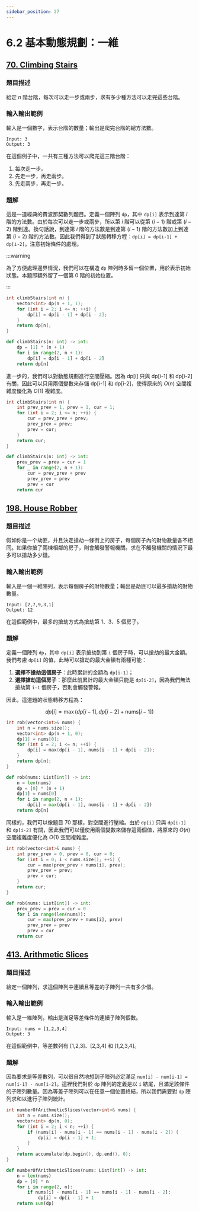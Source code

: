 ```yaml
---
sidebar_position: 27
---
```


# 6.2 基本動態規劃：一維

## [70. Climbing Stairs](https://leetcode.com/problems/climbing-stairs/)

### 題目描述

給定 $n$ 階台階，每次可以走一步或兩步，求有多少種方法可以走完這些台階。

### 輸入輸出範例

輸入是一個數字，表示台階的數量；輸出是爬完台階的總方法數。

```
Input: 3
Output: 3
```

在這個例子中，一共有三種方法可以爬完這三階台階：
1. 每次走一步。
2. 先走一步，再走兩步。
3. 先走兩步，再走一步。

### 題解

這是一道經典的費波那契數列題目。定義一個陣列 `dp`，其中 `dp[i]` 表示到達第 $i$ 階的方法數。由於每次可以走一步或兩步，所以第 $i$ 階可以從第 $(i-1)$ 階或第 $(i-2)$ 階到達。換句話說，到達第 $i$ 階的方法數是到達第 $(i-1)$ 階的方法數加上到達第 $(i-2)$ 階的方法數。因此我們得到了狀態轉移方程：`dp[i] = dp[i-1] + dp[i-2]`。注意初始條件的處理。

:::warning

為了方便處理邊界情況，我們可以在構造 `dp` 陣列時多留一個位置，用於表示初始狀態。本題即額外留了一個第 0 階的初始位置。


:::

<Tabs>
<TabItem value="cpp" label="C++">

```cpp
int climbStairs(int n) {
    vector<int> dp(n + 1, 1);
    for (int i = 2; i <= n; ++i) {
        dp[i] = dp[i - 1] + dp[i - 2];
    }
    return dp[n];
}
```

</TabItem>
<TabItem value="py" label="Python">

```py
def climbStairs(n: int) -> int:
    dp = [1] * (n + 1)
    for i in range(2, n + 1):
        dp[i] = dp[i - 1] + dp[i - 2]
    return dp[n]
```

</TabItem>

</Tabs>

進一步的，我們可以對動態規劃進行空間壓縮。因為 dp[i] 只與 dp[i-1] 和 dp[i-2] 有關，因此可以只用兩個變數來存儲 dp[i-1] 和 dp[i-2]，使得原來的 $O(n)$ 空間複雜度優化為 $O(1)$ 複雜度。

<Tabs>
<TabItem value="cpp" label="C++">

```cpp
int climbStairs(int n) {
    int prev_prev = 1, prev = 1, cur = 1;
    for (int i = 2; i <= n; ++i) {
        cur = prev_prev + prev;
        prev_prev = prev;
        prev = cur;
    }
    return cur;
}
```

</TabItem>
<TabItem value="py" label="Python">

```py
def climbStairs(n: int) -> int:
    prev_prev = prev = cur = 1
    for _ in range(2, n + 1):
        cur = prev_prev + prev
        prev_prev = prev
        prev = cur
    return cur
```

</TabItem>

</Tabs>


## [198. House Robber](https://leetcode.com/problems/house-robber/)

### 題目描述

假如你是一个劫匪，并且決定搶劫一條街上的房子，每個房子內的財物數量各不相同。如果你搶了兩棟相鄰的房子，則會觸發警報機關。求在不觸發機關的情況下最多可以搶劫多少錢。

### 輸入輸出範例

輸入是一個一維陣列，表示每個房子的財物數量；輸出是劫匪可以最多搶劫的財物數量。

```
Input: [2,7,9,3,1]
Output: 12
```

在這個範例中，最多的搶劫方式為搶劫第 1、3、5 個房子。

### 題解

定義一個陣列 `dp`，其中 `dp[i]` 表示搶劫到第 `i` 個房子時，可以搶劫的最大金額。我們考慮 `dp[i]` 的值，此時可以搶劫的最大金額有兩種可能：

1. **選擇不搶劫這個房子**：此時累計的金額為 `dp[i-1]`；
2. **選擇搶劫這個房子**：那麼此前累計的最大金額只能是 `dp[i-2]`，因為我們無法搶劫第 `i-1` 個房子，否則會觸發警報。

因此，這道題的狀態轉移方程為：

$$
dp[i] = \max(dp[i-1], dp[i-2] + \text{nums}[i-1])
$$

<Tabs>
<TabItem value="cpp" label="C++">

```cpp
int rob(vector<int>& nums) {
    int n = nums.size();
    vector<int> dp(n + 1, 0);
    dp[1] = nums[0];
    for (int i = 2; i <= n; ++i) {
        dp[i] = max(dp[i - 1], nums[i - 1] + dp[i - 2]);
    }
    return dp[n];
}
```

</TabItem>
<TabItem value="py" label="Python">

```py
def rob(nums: List[int]) -> int:
    n = len(nums)
    dp = [0] * (n + 1)
    dp[1] = nums[0]
    for i in range(2, n + 1):
        dp[i] = max(dp[i - 1], nums[i - 1] + dp[i - 2])
    return dp[n]
```

</TabItem>

</Tabs>

同樣的，我們可以像題目 70 那樣，對空間進行壓縮。由於 `dp[i]` 只與 `dp[i-1]` 和 `dp[i-2]` 有關，因此我們可以僅使用兩個變數來儲存這兩個值，將原來的 $O(n)$ 空間複雜度優化為 $O(1)$ 空間複雜度。

<Tabs>
<TabItem value="cpp" label="C++">

```cpp
int rob(vector<int>& nums) {
    int prev_prev = 0, prev = 0, cur = 0;
    for (int i = 0; i < nums.size(); ++i) {
        cur = max(prev_prev + nums[i], prev);
        prev_prev = prev;
        prev = cur;
    }
    return cur;
}
```

</TabItem>
<TabItem value="py" label="Python">

```py
def rob(nums: List[int]) -> int:
    prev_prev = prev = cur = 0
    for i in range(len(nums)):
        cur = max(prev_prev + nums[i], prev)
        prev_prev = prev
        prev = cur
    return cur
```

</TabItem>

</Tabs>

## [413. Arithmetic Slices](https://leetcode.com/problems/arithmetic-slices/)

### 題目描述

給定一個陣列，求這個陣列中連續且等差的子陣列一共有多少個。

### 輸入輸出範例

輸入是一維陣列，輸出是滿足等差條件的連續子陣列個數。

```
Input: nums = [1,2,3,4]
Output: 3
```

在這個範例中，等差數列有 [1,2,3]、[2,3,4] 和 [1,2,3,4]。

### 題解

因為要求是等差數列，可以很自然地想到子陣列必定滿足 `num[i] - num[i-1] = num[i-1] - num[i-2]`。這裡我們對於 `dp` 陣列的定義是以 `i` 結尾，且滿足該條件的子陣列數量。因為等差子陣列可以在任意一個位置終結，所以我們需要對 `dp` 陣列求和以進行子陣列統計。

<Tabs>
<TabItem value="cpp" label="C++">

```cpp
int numberOfArithmeticSlices(vector<int>& nums) {
    int n = nums.size();
    vector<int> dp(n, 0);
    for (int i = 2; i < n; ++i) {
        if (nums[i] - nums[i - 1] == nums[i - 1] - nums[i - 2]) {
            dp[i] = dp[i - 1] + 1;
        }
    }
    return accumulate(dp.begin(), dp.end(), 0);
}
```

</TabItem>
<TabItem value="py" label="Python">

```py
def numberOfArithmeticSlices(nums: List[int]) -> int:
    n = len(nums)
    dp = [0] * n
    for i in range(2, n):
        if nums[i] - nums[i - 1] == nums[i - 1] - nums[i - 2]:
            dp[i] = dp[i - 1] + 1
    return sum(dp)
```

</TabItem>

</Tabs>